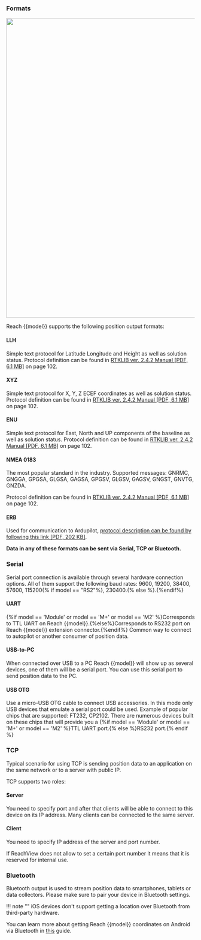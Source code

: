 
### Formats

<p style="text-align:center" ><img src="../img/reachview/position_output/format.png" style="width: 800px;" /></p>

Reach {{model}} supports the following position output formats: 

#### LLH
Simple text protocol for Latitude Longitude and Height as well as solution status. Protocol definition can be found in [RTKLIB ver. 2.4.2 Manual [PDF, 6.1 MB]](http://www.rtklib.com/prog/manual_2.4.2.pdf) on page 102.

#### XYZ
Simple text protocol for X, Y, Z ECEF coordinates as well as solution status. Protocol definition can be found in [RTKLIB ver. 2.4.2 Manual [PDF, 6.1 MB]](http://www.rtklib.com/prog/manual_2.4.2.pdf) on page 102.

#### ENU
Simple text protocol for East, North and UP components of the baseline as well as solution status. Protocol definition can be found in [RTKLIB ver. 2.4.2 Manual [PDF, 6.1 MB]](http://www.rtklib.com/prog/manual_2.4.2.pdf) on page 102.

#### NMEA 0183
The most popular standard in the industry. Supported messages: GNRMC, GNGGA, GPGSA, GLGSA, GAGSA, GPGSV, GLGSV, GAGSV, GNGST, GNVTG, GNZDA.

Protocol definition can be found in [RTKLIB ver. 2.4.2 Manual [PDF, 6.1 MB]](http://www.rtklib.com/prog/manual_2.4.2.pdf) on page 102.

#### ERB
Used for communication to Ardupilot, [protocol description can be found by following this link [PDF, 202 KB]](https://files.emlid.com/ERB.pdf).


**Data in any of these formats can be sent via Serial, TCP or Bluetooth.**

### Serial
Serial port connection is available through several hardware connection options. All of them support the following baud rates: 9600, 19200, 38400, 57600, 115200{% if model == "RS2"%}, 230400.{% else %}.{%endif%}

#### UART
{%if model == 'Module' or model == 'M+' or model == 'M2' %}Corresponds to TTL UART on Reach {{model}}.{%else%}Corresponds to RS232 port on Reach {{model}} extension connector.{%endif%} Common way to connect to autopilot or another consumer of position data.

#### USB-to-PC
When connected over USB to a PC Reach {{model}} will show up as several devices, one of them will be a serial port. You can use this serial port to send position data to the PC.

#### USB OTG
Use a micro-USB OTG cable to connect USB accessories. In this mode only USB devices that emulate a serial port could be used. Example of popular chips that are supported: FT232, CP2102. There are numerous devices built on these chips that will provide you a {%if model == 'Module' or model == 'M+' or model == 'M2' %}TTL UART port.{% else %}RS232 port.{% endif %} 

### TCP
Typical scenario for using TCP is sending position data to an application on the same network or to a server with public IP. 

TCP supports two roles:

#### Server
You need to specify port and after that clients will be able to connect to this device on its IP address. Many clients can be connected to the same server.

#### Client
You need to specify IP address of the server and port number.

If ReachView does not allow to set a certain port number it means that it is reserved for internal use.

### Bluetooth
Bluetooth output is used to stream position data to smartphones, tablets or data collectors. Please make sure to pair your device in Bluetooth settings.

!!! note ""
	iOS devices don't support getting a location over Bluetooth from third-party hardware.

You can learn more about getting Reach {{model}} coordinates on Android via Bluetooth in [this](../../common/tutorials/mock-location.md)  guide.


